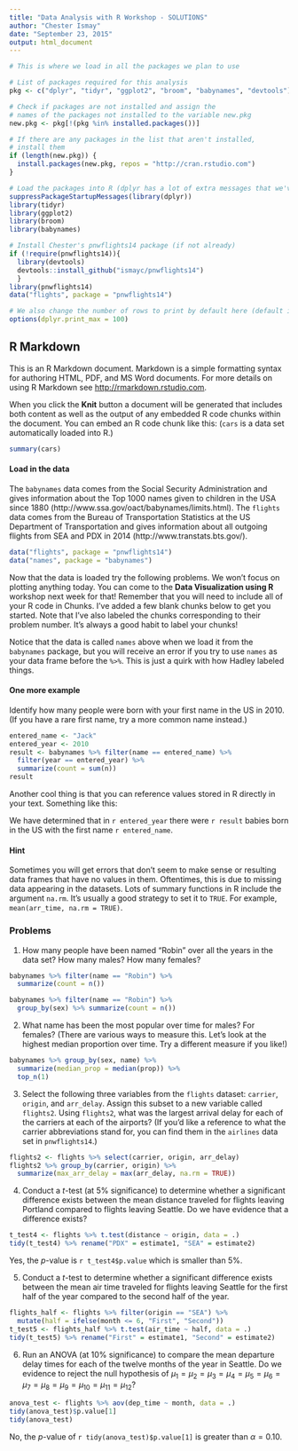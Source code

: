 ```yaml
---
title: "Data Analysis with R Workshop - SOLUTIONS"
author: "Chester Ismay"
date: "September 23, 2015"
output: html_document
---
```


```r
# This is where we load in all the packages we plan to use

# List of packages required for this analysis
pkg <- c("dplyr", "tidyr", "ggplot2", "broom", "babynames", "devtools")

# Check if packages are not installed and assign the
# names of the packages not installed to the variable new.pkg
new.pkg <- pkg[!(pkg %in% installed.packages())]

# If there are any packages in the list that aren't installed,
# install them
if (length(new.pkg)) {
  install.packages(new.pkg, repos = "http://cran.rstudio.com")
}

# Load the packages into R (dplyr has a lot of extra messages that we've turned off here)
suppressPackageStartupMessages(library(dplyr))
library(tidyr)
library(ggplot2)
library(broom)
library(babynames)

# Install Chester's pnwflights14 package (if not already)
if (!require(pnwflights14)){
  library(devtools)
  devtools::install_github("ismayc/pnwflights14")
  }
library(pnwflights14)
data("flights", package = "pnwflights14")

# We also change the number of rows to print by default here (default is 10).
options(dplyr.print_max = 100)
```

## R Markdown

This is an R Markdown document. Markdown is a simple formatting syntax for authoring HTML, PDF, and MS Word documents. For more details on using R Markdown see <http://rmarkdown.rstudio.com>.

When you click the **Knit** button a document will be generated that includes both content as well as the output of any embedded R code chunks within the document. You can embed an R code chunk like this: (`cars` is a data set automatically loaded into R.)

```r
summary(cars)
```

#### Load in the data

The `babynames` data comes from the Social Security Administration and gives information about the Top 1000 names given to children in the USA since 1880 (http://www.ssa.gov/oact/babynames/limits.html).  The `flights` data comes from the Bureau of Transportation Statistics at the US Department of Transportation and gives information about all outgoing flights from SEA and PDX in 2014 (http://www.transtats.bts.gov/).

```r
data("flights", package = "pnwflights14")
data("names", package = "babynames")
```

Now that the data is loaded try the following problems.  We won't focus on plotting anything today.  You can come to the **Data Visualization using R** workshop next week for that!  Remember that you will need to include all of your R code in Chunks.  I've added a few blank chunks below to get you started.  Note that I've also labeled the chunks corresponding to their problem number.  It's always a good habit to label your chunks!

Notice that the data is called `names` above when we load it from the `babynames` package, but you will receive an error if you try to use `names` as your data frame before the `%>%`.  This is just a quirk with how Hadley labeled things. 

#### One more example

Identify how many people were born with your first name in the US in 2010.  (If you have a rare first name, try a more common name instead.)

```r
entered_name <- "Jack"
entered_year <- 2010
result <- babynames %>% filter(name == entered_name) %>%
  filter(year == entered_year) %>%
  summarize(count = sum(n))
result
```

Another cool thing is that you can reference values stored in R directly in your text.  Something like this:

We have determined that in `r entered_year` there were `r result` babies born in the US with the first name `r entered_name`.

#### Hint

Sometimes you will get errors that don't seem to make sense or resulting data frames that have no values in them.  Oftentimes, this is due to missing data appearing in the datasets.  Lots of summary functions in R include the argument `na.rm`.  It's usually a good strategy to set it to `TRUE`.  For example, `mean(arr_time, na.rm = TRUE)`.

### Problems

1. How many people have been named "Robin" over all the years in the data set?  How many males?  How many females?

```r
babynames %>% filter(name == "Robin") %>% 
  summarize(count = n())

babynames %>% filter(name == "Robin") %>% 
  group_by(sex) %>% summarize(count = n())
```

2. What name has been the most popular over time for males?  For females?  (There are various ways to measure this.  Let's look at the highest median proportion over time.  Try a different measure if you like!)

```r
babynames %>% group_by(sex, name) %>%
  summarize(median_prop = median(prop)) %>%
  top_n(1)
```

3.  Select the following three variables from the `flights` dataset:  `carrier`, `origin`, and `arr_delay`.  Assign this subset to a new variable called `flights2`.  Using `flights2`, what was the largest arrival delay for each of the carriers at each of the airports?  (If you'd like a reference to what the carrier abbreviations stand for, you can find them in the `airlines` data set in `pnwflights14`.)

```r
flights2 <- flights %>% select(carrier, origin, arr_delay)
flights2 %>% group_by(carrier, origin) %>%
  summarize(max_arr_delay = max(arr_delay, na.rm = TRUE))
```

4.  Conduct a $t$-test (at 5\% significance) to determine whether a significant difference exists between the mean distance traveled for flights leaving Portland compared to flights leaving Seattle.  Do we have evidence that a difference exists?

```r
t_test4 <- flights %>% t.test(distance ~ origin, data = .)
tidy(t_test4) %>% rename("PDX" = estimate1, "SEA" = estimate2)
```

Yes, the $p$-value is `r t_test4$p.value` which is smaller than 5%.

5.  Conduct a $t$-test to determine whether a significant difference exists between the mean air time traveled for flights leaving Seattle for the first half of the year compared to the second half of the year.

```r
flights_half <- flights %>% filter(origin == "SEA") %>%
  mutate(half = ifelse(month <= 6, "First", "Second"))
t_test5 <- flights_half %>% t.test(air_time ~ half, data = .)
tidy(t_test5) %>% rename("First" = estimate1, "Second" = estimate2)
```

6.  Run an ANOVA (at 10% significance) to compare the mean departure delay times for each of the twelve months of the year in Seattle.  Do we evidence to reject the null hypothesis of $\mu_{1} = \mu_{2} = \mu_{3} = \mu_{4} = \mu_{5} = \mu_{6} = \mu_{7} = \mu_{8} = \mu_{9} = \mu_{10} = \mu_{11} = \mu_{12}$?

```r
anova_test <- flights %>% aov(dep_time ~ month, data = .)
tidy(anova_test)$p.value[1]
tidy(anova_test)
```

No, the $p$-value of `r tidy(anova_test)$p.value[1]` is greater than $\alpha = 0.10$.
